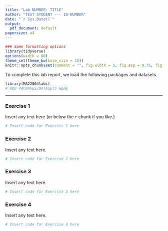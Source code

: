 ```yaml
---
title: "Lab NUMBER: TITLE"
author: "TEST STUDENT --- ID-NUMBER"
date: "`r Sys.Date()`"
output:
  pdf_document: default
papersize: a4
---
```


```r
### Some formatting options
library(tidyverse)
options(width = 80)
theme_set(theme_bw(base_size = 10))
knitr::opts_chunk$set(comment = "", fig.width = 5, fig.asp = 0.75, fig.align = "left")
```

To complete this lab report, we load the following packages and datasets.

```r
library(MA22004labs)
# ADD PACKAGES/DATASETS HERE
```

***

### Exercise 1

Insert any text here (or below the `r` chunk if you like.)

```r
# Insert code for Exercise 1 here
```

\newpage

### Exercise 2

Insert any text here.

```r
# Insert code for Exercise 2 here
```

\newpage

### Exercise 3

Insert any text here.

```r
# Insert code for Exercise 3 here
```

\newpage

### Exercise 4

Insert any text here.

```r
# Insert code for Exercise 4 here
```
